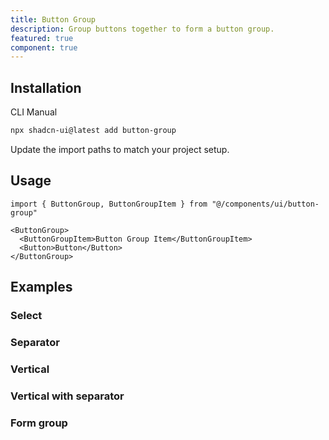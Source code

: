```yaml
---
title: Button Group
description: Group buttons together to form a button group.
featured: true
component: true
---
```


<ComponentPreview name="button-group-demo" />

## Installation

<Tabs defaultValue="cli">

<TabsList>
  <TabsTrigger value="cli">CLI</TabsTrigger>
  <TabsTrigger value="manual">Manual</TabsTrigger>
</TabsList>
<TabsContent value="cli">

```bash
npx shadcn-ui@latest add button-group
```

</TabsContent>

<TabsContent value="manual">

<Steps>

<ComponentSource name="button-group" />

<Step>Update the import paths to match your project setup.</Step>

</Steps>

</TabsContent>

</Tabs>

## Usage

```tsx
import { ButtonGroup, ButtonGroupItem } from "@/components/ui/button-group"
```

```tsx
<ButtonGroup>
  <ButtonGroupItem>Button Group Item</ButtonGroupItem>
  <Button>Button</Button>
</ButtonGroup>
```

## Examples

### Select

<ComponentPreview name="button-group-outline" />

### Separator

<ComponentPreview name="button-group-separator" />

### Vertical

<ComponentPreview name="button-group-vertical" />

### Vertical with separator

<ComponentPreview name="button-group-separator-vertical" />

### Form group

<ComponentPreview name="button-group-input" />
